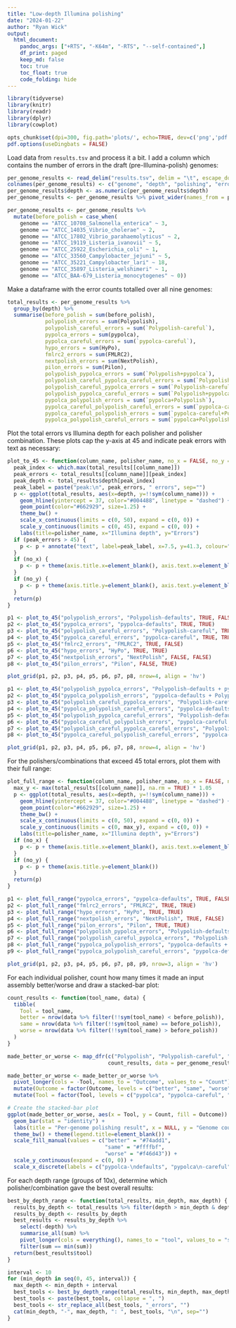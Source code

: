```yaml
---
title: "Low-depth Illumina polishing"
date: "2024-01-22"
author: "Ryan Wick"
output:
  html_document:
    pandoc_args: ["+RTS", "-K64m", "-RTS", "--self-contained",]
    df_print: paged
    keep_md: false
    toc: true
    toc_float: true
    code_folding: hide
---
```

```r
library(tidyverse)
library(knitr)
library(readr)
library(dplyr)
library(cowplot)

opts_chunk$set(dpi=300, fig.path='plots/', echo=TRUE, dev=c('png','pdf'), warning=FALSE, message=FALSE)
pdf.options(useDingbats = FALSE)
```


Load data from `results.tsv` and process it a bit. I add a column which contains the number of errors in the draft (pre-Illumina-polish) genomes:
```r
per_genome_results <- read_delim("results.tsv", delim = "\t", escape_double = FALSE, trim_ws = TRUE)
colnames(per_genome_results) <- c("genome", "depth", "polishing", "errors")
per_genome_results$depth <- as.numeric(per_genome_results$depth)
per_genome_results <- per_genome_results %>% pivot_wider(names_from = polishing, values_from = errors)

per_genome_results <- per_genome_results %>%
  mutate(before_polish = case_when(
    genome == "ATCC_10708_Salmonella_enterica" ~ 3,
    genome == "ATCC_14035_Vibrio_cholerae" ~ 2,
    genome == "ATCC_17802_Vibrio_parahaemolyticus" ~ 2,
    genome == "ATCC_19119_Listeria_ivanovii" ~ 5,
    genome == "ATCC_25922_Escherichia_coli" ~ 1,
    genome == "ATCC_33560_Campylobacter_jejuni" ~ 5,
    genome == "ATCC_35221_Campylobacter_lari" ~ 18,
    genome == "ATCC_35897_Listeria_welshimeri" ~ 1,
    genome == "ATCC_BAA-679_Listeria_monocytogenes" ~ 0))
```

Make a dataframe with the error counts totalled over all nine genomes:
```r
total_results <- per_genome_results %>%
  group_by(depth) %>%
  summarise(before_polish = sum(before_polish),
            polypolish_errors = sum(Polypolish),
            polypolish_careful_errors = sum(`Polypolish-careful`),
            pypolca_errors = sum(pypolca),
            pypolca_careful_errors = sum(`pypolca-careful`),
            hypo_errors = sum(HyPo),
            fmlrc2_errors = sum(FMLRC2),
            nextpolish_errors = sum(NextPolish),
            pilon_errors = sum(Pilon),
            polypolish_pypolca_errors = sum(`Polypolish+pypolca`),
            polypolish_careful_pypolca_careful_errors = sum(`Polypolish-careful+pypolca-careful`),
            polypolish_careful_pypolca_errors = sum(`Polypolish-careful+pypolca`),
            polypolish_pypolca_careful_errors = sum(`Polypolish+pypolca-careful`),
            pypolca_polypolish_errors = sum(`pypolca+Polypolish`),
            pypolca_careful_polypolish_careful_errors = sum(`pypolca-careful+Polypolish-careful`),
            pypolca_careful_polypolish_errors = sum(`pypolca-careful+Polypolish`),
            pypolca_polypolish_careful_errors = sum(`pypolca+Polypolish-careful`))
```

Plot the total errors vs Illumina depth for each polisher and polisher combination. These plots cap the y-axis at 45 and indicate peak errors with text as necessary:
```r
plot_to_45 <- function(column_name, polisher_name, no_x = FALSE, no_y = FALSE) {
  peak_index <- which.max(total_results[[column_name]])
  peak_errors <- total_results[[column_name]][peak_index]
  peak_depth <- total_results$depth[peak_index]
  peak_label = paste("peak:\n", peak_errors, " errors", sep="")
  p <- ggplot(total_results, aes(x=depth, y=!!sym(column_name))) +
    geom_hline(yintercept = 37, color="#004488", linetype = "dashed") +
    geom_point(color="#662929", size=1.25) + 
    theme_bw() +
    scale_x_continuous(limits = c(0, 50), expand = c(0, 0)) +
    scale_y_continuous(limits = c(0, 45), expand = c(0, 0)) +
    labs(title=polisher_name, x="Illumina depth", y="Errors")
  if (peak_errors > 45) {
    p <- p + annotate("text", label=peak_label, x=7.5, y=41.3, colour="#662929", lineheight = 0.9)
  }
  if (no_x) {
    p <- p + theme(axis.title.x=element_blank(), axis.text.x=element_blank(), axis.ticks.x=element_blank())
  }
  if (no_y) {
    p <- p + theme(axis.title.y=element_blank(), axis.text.y=element_blank(), axis.ticks.y=element_blank())
  }
  return(p)
}

p1 <- plot_to_45("polypolish_errors", "Polypolish-defaults", TRUE, FALSE)
p2 <- plot_to_45("pypolca_errors", "pypolca-defaults", TRUE, TRUE)
p3 <- plot_to_45("polypolish_careful_errors", "Polypolish-careful", TRUE, FALSE)
p4 <- plot_to_45("pypolca_careful_errors", "pypolca-careful", TRUE, TRUE)
p5 <- plot_to_45("fmlrc2_errors", "FMLRC2", TRUE, FALSE)
p6 <- plot_to_45("hypo_errors", "HyPo", TRUE, TRUE)
p7 <- plot_to_45("nextpolish_errors", "NextPolish", FALSE, FALSE)
p8 <- plot_to_45("pilon_errors", "Pilon", FALSE, TRUE)

plot_grid(p1, p2, p3, p4, p5, p6, p7, p8, nrow=4, align = 'hv')
```
```r
p1 <- plot_to_45("polypolish_pypolca_errors", "Polypolish-defaults + pypolca-defaults", TRUE, FALSE)
p2 <- plot_to_45("pypolca_polypolish_errors", "pypolca-defaults + Polypolish-defaults", TRUE, TRUE)
p3 <- plot_to_45("polypolish_careful_pypolca_errors", "Polypolish-careful + pypolca-defaults", TRUE, FALSE)
p4 <- plot_to_45("pypolca_polypolish_careful_errors", "pypolca-defaults + Polypolish-careful", TRUE, TRUE)
p5 <- plot_to_45("polypolish_pypolca_careful_errors", "Polypolish-defaults + pypolca-careful", TRUE, FALSE)
p6 <- plot_to_45("pypolca_careful_polypolish_errors", "pypolca-careful + Polypolish-defaults", TRUE, TRUE)
p7 <- plot_to_45("polypolish_careful_pypolca_careful_errors", "Polypolish-careful + pypolca-careful", FALSE, FALSE)
p8 <- plot_to_45("pypolca_careful_polypolish_careful_errors", "pypolca-careful + Polypolish-careful", FALSE, TRUE)

plot_grid(p1, p2, p3, p4, p5, p6, p7, p8, nrow=4, align = 'hv')
```

For the polishers/combinations that exceed 45 total errors, plot them with their full range:
```r
plot_full_range <- function(column_name, polisher_name, no_x = FALSE, no_y = FALSE) {
  max_y <- max(total_results[[column_name]], na.rm = TRUE) * 1.05
  p <- ggplot(total_results, aes(x=depth, y=!!sym(column_name))) +
    geom_hline(yintercept = 37, color="#004488", linetype = "dashed") +
    geom_point(color="#662929", size=1.25) + 
    theme_bw() +
    scale_x_continuous(limits = c(0, 50), expand = c(0, 0)) +
    scale_y_continuous(limits = c(0, max_y), expand = c(0, 0)) +
    labs(title=polisher_name, x="Illumina depth", y="Errors")
  if (no_x) {
    p <- p + theme(axis.title.x=element_blank(), axis.text.x=element_blank(), axis.ticks.x=element_blank())
  }
  if (no_y) {
    p <- p + theme(axis.title.y=element_blank())
  }
  return(p)
}

p1 <- plot_full_range("pypolca_errors", "pypolca-defaults", TRUE, FALSE)
p2 <- plot_full_range("fmlrc2_errors", "FMLRC2", TRUE, TRUE)
p3 <- plot_full_range("hypo_errors", "HyPo", TRUE, TRUE)
p4 <- plot_full_range("nextpolish_errors", "NextPolish", TRUE, FALSE)
p5 <- plot_full_range("pilon_errors", "Pilon", TRUE, TRUE)
p6 <- plot_full_range("polypolish_pypolca_errors", "Polypolish-defaults + pypolca-defaults", TRUE, TRUE)
p7 <- plot_full_range("polypolish_careful_pypolca_errors", "Polypolish-careful + pypolca-defaults", FALSE, FALSE)
p8 <- plot_full_range("pypolca_polypolish_errors", "pypolca-defaults + Polypolish-defaults", FALSE, TRUE)
p9 <- plot_full_range("pypolca_polypolish_careful_errors", "pypolca-defaults + Polypolish-careful", FALSE, TRUE)

plot_grid(p1, p2, p3, p4, p5, p6, p7, p8, p9, nrow=3, align = 'hv')
```

For each individual polisher, count how many times it made an input assembly better/worse and draw a stacked-bar plot:
```r
count_results <- function(tool_name, data) {
  tibble(
    Tool = tool_name,
    better = nrow(data %>% filter(!!sym(tool_name) < before_polish)),
    same = nrow(data %>% filter(!!sym(tool_name) == before_polish)),
    worse = nrow(data %>% filter(!!sym(tool_name) > before_polish))
  )
}

made_better_or_worse <- map_dfr(c("Polypolish", "Polypolish-careful", "pypolca", "pypolca-careful", "HyPo", "FMLRC2", "NextPolish", "Pilon"),
                                count_results, data = per_genome_results)

made_better_or_worse <- made_better_or_worse %>%
  pivot_longer(cols = -Tool, names_to = "Outcome", values_to = "Count") %>%
  mutate(Outcome = factor(Outcome, levels = c("better", "same", "worse"))) %>%
  mutate(Tool = factor(Tool, levels = c("pypolca", "pypolca-careful", "Polypolish", "Polypolish-careful", "FMLRC2", "HyPo", "NextPolish", "Pilon")))

# Create the stacked-bar plot
ggplot(made_better_or_worse, aes(x = Tool, y = Count, fill = Outcome)) +
  geom_bar(stat = "identity") +
  labs(title = "Per-genome polishing result", x = NULL, y = "Genome count") +
  theme_bw() + theme(legend.title=element_blank()) +
  scale_fill_manual(values = c("better" = "#74add1",
                               "same" = "#ffffbf",
                               "worse" = "#f46d43")) +
  scale_y_continuous(expand = c(0, 0)) + 
  scale_x_discrete(labels = c("pypolca-\ndefaults", "pypolca\n-careful", "Polypolish-\ndefaults", "Polypolish-\ncareful", "FMLRC2", "HyPo", "NextPolish", "Pilon"))
```

For each depth range (groups of 10x), determine which polisher/combination gave the best overall results:
```r
best_by_depth_range <- function(total_results, min_depth, max_depth) {
  results_by_depth <- total_results %>% filter(depth > min_depth & depth <= max_depth)
  results_by_depth <- results_by_depth
  best_results <- results_by_depth %>%
    select(-depth) %>%
    summarise_all(sum) %>%
    pivot_longer(cols = everything(), names_to = "tool", values_to = "sum") %>%
    filter(sum == min(sum))
  return(best_results$tool)
}

interval <- 10
for (min_depth in seq(0, 45, interval)) {
  max_depth <- min_depth + interval
  best_tools <- best_by_depth_range(total_results, min_depth, max_depth)
  best_tools <- paste(best_tools, collapse = ", ")
  best_tools <- str_replace_all(best_tools, "_errors", "")
  cat(min_depth, "-", max_depth, ": ", best_tools, "\n", sep="")
}
```
